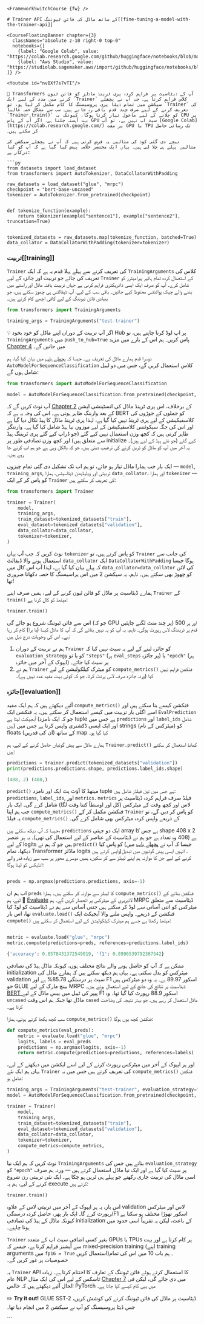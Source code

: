 ```mdx
<FrameworkSwitchCourse {fw} />

# Trainer API کے ساتھ ماڈل کی فائن ٹیوننگ[[fine-tuning-a-model-with-the-trainer-api]]

<CourseFloatingBanner chapter={3}
  classNames="absolute z-10 right-0 top-0"
  notebooks={[
    {label: "Google Colab", value: "https://colab.research.google.com/github/huggingface/notebooks/blob/master/course/en/chapter3/section3.ipynb"},
    {label: "Aws Studio", value: "https://studiolab.sagemaker.aws/import/github/huggingface/notebooks/blob/master/course/en/chapter3/section3.ipynb"},
]} />

<Youtube id="nvBXf7s7vTI"/>

🤗 Transformers آپ کے ڈیٹاسیٹ پر فراہم کردہ پری ٹرینڈ ماڈلز کو فائن ٹیون کرنے میں مدد کے لیے ایک `Trainer` کلاس فراہم کرتا ہے۔ جب آپ نے پچھلے سیکشن میں تمام ڈیٹا پری پروسیسنگ کا کام مکمل کر لیا ہو، تو `Trainer` کی تعریف کرنے کے لیے صرف چند قدم باقی رہ جاتے ہیں۔ سب سے مشکل حصہ غالباً `Trainer.train()` کو چلانے کے لیے ماحول تیار کرنا ہوگا، کیونکہ یہ CPU پر بہت آہستہ چلتا ہے۔ اگر آپ کے پاس GPU سیٹ اپ نہیں ہے، تو آپ [Google Colab](https://colab.research.google.com/) پر مفت GPU یا TPU تک رسائی حاصل کر سکتے ہیں۔

نیچے دی گئی کوڈ کی مثالیں یہ فرض کرتی ہیں کہ آپ نے پچھلے سیکشن کی مثالیں پہلے ہی چلا لی ہیں۔ یہاں ایک مختصر خلاصہ پیش کیا گیا ہے کہ آپ کو کیا درکار ہے:

```py
from datasets import load_dataset
from transformers import AutoTokenizer, DataCollatorWithPadding

raw_datasets = load_dataset("glue", "mrpc")
checkpoint = "bert-base-uncased"
tokenizer = AutoTokenizer.from_pretrained(checkpoint)


def tokenize_function(example):
    return tokenizer(example["sentence1"], example["sentence2"], truncation=True)


tokenized_datasets = raw_datasets.map(tokenize_function, batched=True)
data_collator = DataCollatorWithPadding(tokenizer=tokenizer)
```

### تربیت[[training]]

`Trainer` کی تعریف کرنے سے پہلے پہلا قدم یہ ہے کہ ایک `TrainingArguments` کلاس کی تعریف کی جائے جو تربیت اور جائزہ کے لیے `Trainer` کے استعمال کردہ تمام ہائپر پیرامیٹرز کو شامل کرے۔ آپ کو صرف ایک ایسی ڈائریکٹری فراہم کرنی ہے جہاں تربیت یافتہ ماڈل اور راستے میں بننے والے چیک پوائنٹس محفوظ کیے جائیں۔ باقی سب کے لیے، آپ ڈیفالٹس ہی چھوڑ سکتے ہیں، جو بنیادی فائن ٹیوننگ کے لیے کافی اچھے کام کرتے ہیں۔

```py
from transformers import TrainingArguments

training_args = TrainingArguments("test-trainer")
```

<Tip>

💡 اگر آپ تربیت کے دوران اپنے ماڈل کو خود بخود Hub پر اپ لوڈ کرنا چاہتے ہیں، تو `TrainingArguments` میں `push_to_hub=True` پاس کریں۔ ہم اس کے بارے میں مزید [Chapter 4](/course/chapter4/3) میں جانیں گے۔

</Tip>

دوسرا قدم ہمارے ماڈل کی تعریف ہے۔ جیسا کہ [پچھلے باب](/course/chapter2) میں بیان کیا گیا، ہم `AutoModelForSequenceClassification` کلاس استعمال کریں گے، جس میں دو لیبل شامل ہوں گے:

```py
from transformers import AutoModelForSequenceClassification

model = AutoModelForSequenceClassification.from_pretrained(checkpoint, num_labels=2)
```

آپ نوٹ کریں گے کہ [Chapter 2](/course/chapter2) کے برخلاف، اس پری ٹرینڈ ماڈل کی انسٹینشی ایشن کے بعد وارننگ ظاہر ہوتی ہے۔ اس کی وجہ یہ ہے کہ BERT کو جملوں کے جوڑوں کی کلاسفیکیشن کے لیے پری ٹرینڈ نہیں کیا گیا ہے، لہٰذا پری ٹرینڈ ماڈل کا ہیڈ نکال دیا گیا ہے اور اس کی جگہ سیکوئنس کلاسفیکیشن کے لیے موزوں نیا ہیڈ شامل کیا گیا ہے۔ وارننگز ظاہر کرتی ہیں کہ کچھ وزن استعمال نہیں کیے گئے (جو ڈراپ کیے گئے پری ٹریننگ ہیڈ سے متعلق ہیں) اور کچھ وزن تصادفی طور پر initialize کیے گئے (جو نئے ہیڈ کے لیے ہیں)۔ یہ آخر میں آپ کو ماڈل کو ٹرین کرنے کی ترغیب دیتی ہیں، جو کہ بالکل وہی ہے جو ہم اب کرنے جا رہے ہیں۔

ایک بار جب ہمارا ماڈل تیار ہو جائے، تو ہم اب تک تشکیل دی گئی تمام چیزوں — `model`, `training_args`, تربیتی اور ویلیڈیشن ڈیٹاسیٹس، ہمارا `data_collator`، اور ہمارا `tokenizer` — کو پاس کر کے ایک `Trainer` کی تعریف کر سکتے ہیں:

```py
from transformers import Trainer

trainer = Trainer(
    model,
    training_args,
    train_dataset=tokenized_datasets["train"],
    eval_dataset=tokenized_datasets["validation"],
    data_collator=data_collator,
    tokenizer=tokenizer,
)
```

نوٹ کریں کہ جب آپ یہاں `tokenizer` کو پاس کرتے ہیں، تو `Trainer` کی جانب سے استعمال ہونے والا ڈیفالٹ `data_collator` ایک `DataCollatorWithPadding` ہوگا جیسا کہ پہلے بیان کیا گیا ہے، لہٰذا آپ اس کال میں `data_collator=data_collator` کی لائن کو چھوڑ بھی سکتے ہیں۔ تاہم، یہ سیکشن 2 میں اس پراسیسنگ کا حصہ دکھانا ضروری تھا!

ہمارے ڈیٹاسیٹ پر ماڈل کو فائن ٹیون کرنے کے لیے، ہمیں صرف اپنے `Trainer` کے `train()` میتھڈ کو کال کرنا ہے:

```py
trainer.train()
```

اس سے فائن ٹیوننگ شروع ہو جائے گی (جو کہ GPU پر چند منٹ لگنے چاہئیں) اور ہر 500 قدم پر ٹریننگ لاس رپورٹ ہوگی۔ تاہم، یہ آپ کو یہ نہیں بتائے گی کہ آپ کا ماڈل کیسا (یا برا) کام کر رہا ہے۔ اس کی وجوہات درج ذیل ہیں:

1. ہم نے تربیت کے دوران `Trainer` کو جائزہ لینے کے لیے یہ سیٹ نہیں کیا کہ `evaluation_strategy` کو یا تو `"steps"` (ہر `eval_steps` پر جائزہ) یا `"epoch"` (ہر ایپوک کے آخر میں جائزہ) پر سیٹ کیا جائے۔
2. ہم نے `Trainer` کو میٹرک کیلکولیشن کے لیے `compute_metrics()` فنکشن فراہم نہیں کیا (ورنہ جائزہ صرف لاس پرنٹ کرتا، جو کہ کوئی بہت مفید عدد نہیں ہے)۔

### جائزہ[[evaluation]]

آئیے دیکھتے ہیں کہ ہم ایک مفید `compute_metrics()` فنکشن کیسے بنا سکتے ہیں اور اسے اگلی بار تربیت میں کیسے استعمال کر سکتے ہیں۔ یہ فنکشن ایک `EvalPrediction` آبجیکٹ لیتا ہے (جو کہ ایک نامزد tuple ہے جس میں `predictions` اور `label_ids` شامل ہیں) اور ایک ایسی ڈکشنری واپس کرتا ہے جس میں strings (میٹرکس کے نام) کو floats (ان کی قدریں) کے ساتھ map کیا گیا ہو۔

ہمارے ماڈل سے پیش گوئیاں حاصل کرنے کے لیے، ہم `Trainer.predict()` کمانڈ استعمال کر سکتے ہیں:

```py
predictions = trainer.predict(tokenized_datasets["validation"])
print(predictions.predictions.shape, predictions.label_ids.shape)
```

```python out
(408, 2) (408,)
```

`predict()` میتھڈ کا آؤٹ پٹ ایک اور نامزد tuple ہے جس میں تین فیلڈز شامل ہیں: `predictions`, `label_ids`, اور `metrics`۔ `metrics` فیلڈ صرف فراہم کردہ ڈیٹاسیٹ پر لاس اور کچھ وقت کے میٹرکس (کل اور اوسطاً کتنا وقت لگا) شامل کرے گی۔ ایک بار جب ہم اپنا `compute_metrics()` فنکشن مکمل کر کے `Trainer` کو پاس کر دیں گے، تو یہ فیلڈ `compute_metrics()` کے ذریعے واپس کردہ میٹرکس بھی شامل کرے گی۔

جیسا کہ آپ دیکھ سکتے ہیں، `predictions` ایک دو جہتی array ہے جس کا shape 408 x 2 ہے (408 وہ تعداد ہے جو ہم نے ڈیٹاسیٹ کے عناصر کے لیے استعمال کی تھی)۔ یہ ہر عنصر کے لیے logits ہیں جو کہ ہم نے `predict()` کو پاس کیا (جیسا کہ آپ نے [پچھلے باب](/course/chapter2) میں دیکھا، تمام Transformer ماڈلز logits واپس کرتے ہیں)۔ انہیں ایسی پیش گوئیوں میں تبدیل کرنے کے لیے جن کا موازنہ ہم اپنے لیبلز سے کر سکیں، ہمیں دوسرے محور پر سب سے زیادہ قدر والے انڈیکس کو لینا ہوگا:

```py

preds = np.argmax(predictions.predictions, axis=-1)
```

اب ہم ان `preds` کا لیبلز سے موازنہ کر سکتے ہیں۔ ہمارا `compute_metrics()` فنکشن بنانے کے لیے، ہم 🤗 [Evaluate](https://github.com/huggingface/evaluate/) لائبریری کے میٹرکس پر انحصار کریں گے۔ ہم MRPC ڈیٹاسیٹ سے متعلق میٹرکس کو اتنی آسانی سے لوڈ کر سکتے ہیں جتنی آسانی سے ہم نے ڈیٹاسیٹ کو لوڈ کیا تھا، اس بار `evaluate.load()` فنکشن کے ذریعے۔ واپس ملنے والا آبجیکٹ ایک `compute()` میتھڈ رکھتا ہے جسے ہم میٹرک کیلکولیشن کے لیے استعمال کر سکتے ہیں:

```py

metric = evaluate.load("glue", "mrpc")
metric.compute(predictions=preds, references=predictions.label_ids)
```

```python out
{'accuracy': 0.8578431372549019, 'f1': 0.8996539792387542}
```

ممکن ہے کہ آپ کو حاصل ہونے والے نتائج مختلف ہوں، کیونکہ ماڈل ہیڈ کی تصادفی initialization میٹرکس کو بدل سکتی ہے۔ یہاں ہم دیکھ سکتے ہیں کہ ہمارے ماڈل کی validation سیٹ پر درستگی 85.78% ہے اور F1 اسکور 89.97 ہے۔ یہ وہ دو میٹرکس ہیں جو GLUE بینچ مارک کے لیے MRPC ڈیٹاسیٹ پر نتائج کی جانچ کے لیے استعمال ہوتے ہیں۔ [BERT پیپر](https://arxiv.org/pdf/1810.04805.pdf) کی ٹیبل میں بیس ماڈل کے لیے F1 اسکور 88.9 رپورٹ کیا گیا تھا۔ وہ `uncased` ماڈل تھا جبکہ ہم اس وقت `cased` ماڈل استعمال کر رہے ہیں، جو بہتر نتیجہ کی وضاحت کرتا ہے۔

سب کچھ یکجا کرتے ہوئے، ہمارا `compute_metrics()` فنکشن کچھ یوں ہوگا:

```py
def compute_metrics(eval_preds):
    metric = evaluate.load("glue", "mrpc")
    logits, labels = eval_preds
    predictions = np.argmax(logits, axis=-1)
    return metric.compute(predictions=predictions, references=labels)
```

اور ہر ایپوک کے آخر میں میٹرکس رپورٹ کرنے کے لیے اسے ایکشن میں دیکھنے کے لیے، یہاں ہم ایک نئے `Trainer` کی تعریف کرتے ہیں جس میں یہ `compute_metrics()` فنکشن شامل ہو:

```py
training_args = TrainingArguments("test-trainer", evaluation_strategy="epoch")
model = AutoModelForSequenceClassification.from_pretrained(checkpoint, num_labels=2)

trainer = Trainer(
    model,
    training_args,
    train_dataset=tokenized_datasets["train"],
    eval_dataset=tokenized_datasets["validation"],
    data_collator=data_collator,
    tokenizer=tokenizer,
    compute_metrics=compute_metrics,
)
```

نوٹ کریں کہ ہم ایک نیا `TrainingArguments` بناتے ہیں جس کی `evaluation_strategy` کو `"epoch"` پر سیٹ کیا گیا ہے اور ایک نیا ماڈل استعمال کرتے ہیں — ورنہ ہم صرف اسی ماڈل کی تربیت جاری رکھتے جو پہلے ہی ٹرین ہو چکا ہے۔ ایک نئی تربیتی رن شروع کرنے کے لیے، ہم یہ execute کرتے ہیں:

```py
trainer.train()
```

اس بار، یہ ہر ایپوک کے آخر میں تربیتی لاس کے علاوہ validation لاس اور میٹرکس رپورٹ کرے گا۔ ایک بار پھر، حاصل کردہ درستگی/F1 اسکور تھوڑا مختلف ہو سکتا ہے کیونکہ ماڈل کے ہیڈ کی تصادفی initialization کے باعث، لیکن یہ تقریباً اسی حدود میں ہونا چاہیے۔

`Trainer` بغیر کسی اضافی سیٹ اپ کے متعدد GPUs یا TPUs پر کام کرتا ہے اور بہت سے آپشنز فراہم کرتا ہے، جیسے کہ mixed-precision training (اپنے training arguments میں `fp16 = True` استعمال کریں)۔ ہم باب 10 میں اس کی تمام خصوصیات پر غور کریں گے۔

یہ `Trainer` API کا استعمال کرتے ہوئے فائن ٹیوننگ کے تعارف کا اختتام کرتا ہے۔ زیادہ عام NLP ٹاسکس کے لیے اس کی ایک مثال [Chapter 7](/course/chapter7) میں دی جائے گی، لیکن فی الحال آئیے دیکھتے ہیں کہ خالص PyTorch میں یہی کام کیسے کیا جاتا ہے۔

<Tip>

✏️ **Try it out!** GLUE SST-2 ڈیٹاسیٹ پر ماڈل کی فائن ٹیوننگ کرنے کی کوشش کریں، جس ڈیٹا پروسیسنگ کو آپ نے سیکشن 2 میں انجام دیا تھا۔

</Tip>
```